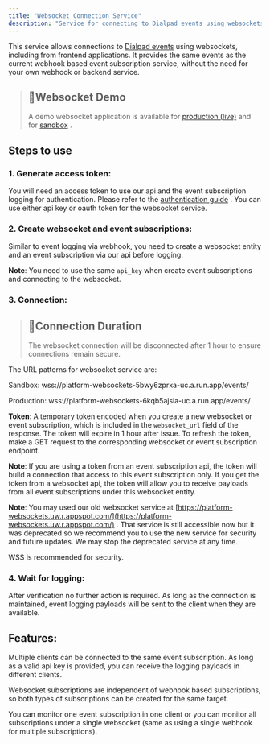 ```yaml
---
title: "Websocket Connection Service"
description: "Service for connecting to Dialpad events using websockets"
---
```

This service allows connections to [Dialpad events](/docs/event-subscriptions)
 using websockets, including from frontend applications. It provides the same events as the current webhook based event subscription service, without the need for your own webhook or backend service.

> ## 📘Websocket Demo
> 
> A demo websocket application is available for [production (live)](https://storage.googleapis.com/websocket-demo/templates/home.html)
>  and for [sandbox](https://storage.googleapis.com/websocket-demo/templates/beta.html)
> .

## Steps to use

### 1\. Generate access token:

You will need an access token to use our api and the event subscription logging for authentication. Please refer to the [authentication guide](/docs/authentication-basics)
. You can use either api key or oauth token for the websocket service.

### 2\. Create websocket and event subscriptions:

Similar to event logging via webhook, you need to create a websocket entity and an event subscription via our api before logging.

**Note**: You need to use the same `api_key` when create event subscriptions and connecting to the websocket.

### 3\. Connection:

> ## 🚧Connection Duration
> 
> The websocket connection will be disconnected after 1 hour to ensure connections remain secure.

The URL patterns for websocket service are:

Sandbox: wss://platform-websockets-5bwy6zprxa-uc.a.run.app/events/

Production: wss://platform-websockets-6kqb5ajsla-uc.a.run.app/events/

**Token**: A temporary token encoded when you create a new websocket or event subscription, which is included in the `websocket_url` field of the response. The token will expire in 1 hour after issue. To refresh the token, make a GET request to the corresponding websocket or event subscription endpoint.

**Note**: If you are using a token from an event subscription api, the token will build a connection that access to this event subscription only. If you get the token from a websocket api, the token will allow you to receive payloads from all event subscriptions under this websocket entity.

**Note**: You may used our old websocket service at [https://platform-websockets.uw.r.appspot.com/](https://platform-websockets.uw.r.appspot.com/)
. That service is still accessible now but it was deprecated so we recommend you to use the new service for security and future updates. We may stop the deprecated service at any time.

WSS is recommended for security.

### 4\. Wait for logging:

After verification no further action is required. As long as the connection is maintained, event logging payloads will be sent to the client when they are available.

## Features:

Multiple clients can be connected to the same event subscription. As long as a valid api key is provided, you can receive the logging payloads in different clients.

Websocket subscriptions are independent of webhook based subscriptions, so both types of subscriptions can be created for the same target.

You can monitor one event subscription in one client or you can monitor all subscriptions under a single websocket (same as using a single webhook for multiple subscriptions).